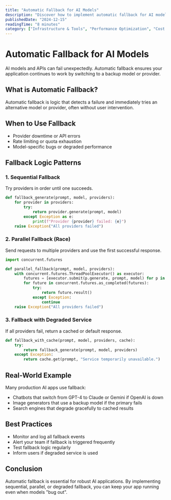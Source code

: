 ```yaml
---
title: "Automatic Fallback for AI Models"
description: "Discover how to implement automatic fallback for AI models. Learn code patterns and real-world examples to keep your AI apps running."
publishedDate: "2024-12-15"
readingTime: "8 minutes"
category: ["Infrastructure & Tools", "Performance Optimization", "Cost Optimization"]
---
```


# Automatic Fallback for AI Models

AI models and APIs can fail unexpectedly. Automatic fallback ensures your application continues to work by switching to a backup model or provider.

## What is Automatic Fallback?

Automatic fallback is logic that detects a failure and immediately tries an alternative model or provider, often without user intervention.

## When to Use Fallback
- Provider downtime or API errors
- Rate limiting or quota exhaustion
- Model-specific bugs or degraded performance

## Fallback Logic Patterns

### 1. Sequential Fallback
Try providers in order until one succeeds.

```python
def fallback_generate(prompt, model, providers):
    for provider in providers:
        try:
            return provider.generate(prompt, model)
        except Exception as e:
            print(f"Provider {provider} failed: {e}")
    raise Exception("All providers failed")
```

### 2. Parallel Fallback (Race)
Send requests to multiple providers and use the first successful response.

```python
import concurrent.futures

def parallel_fallback(prompt, model, providers):
    with concurrent.futures.ThreadPoolExecutor() as executor:
        futures = [executor.submit(p.generate, prompt, model) for p in providers]
        for future in concurrent.futures.as_completed(futures):
            try:
                return future.result()
            except Exception:
                continue
    raise Exception("All providers failed")
```

### 3. Fallback with Degraded Service
If all providers fail, return a cached or default response.

```python
def fallback_with_cache(prompt, model, providers, cache):
    try:
        return fallback_generate(prompt, model, providers)
    except Exception:
        return cache.get(prompt, "Service temporarily unavailable.")
```

## Real-World Example

Many production AI apps use fallback:
- Chatbots that switch from GPT-4 to Claude or Gemini if OpenAI is down
- Image generators that use a backup model if the primary fails
- Search engines that degrade gracefully to cached results

## Best Practices
- Monitor and log all fallback events
- Alert your team if fallback is triggered frequently
- Test fallback logic regularly
- Inform users if degraded service is used

## Conclusion
Automatic fallback is essential for robust AI applications. By implementing sequential, parallel, or degraded fallback, you can keep your app running even when models "bug out". 